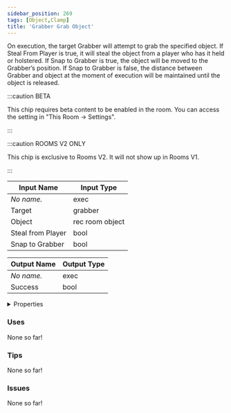 ```yaml
---
sidebar_position: 269
tags: [Object,Clamp]
title: 'Grabber Grab Object'
---
```


On execution, the target Grabber will attempt to grab the specified object. If Steal From Player is true, it will steal the object from a player who has it held or holstered. If Snap to Grabber is true, the object will be moved to the Grabber’s position. If Snap to Grabber is false, the distance between Grabber and object at the moment of execution will be maintained until the object is released.

:::caution BETA

This chip requires beta content to be enabled in the room. You can access the setting in "This Room -> Settings".

:::

:::caution ROOMS V2 ONLY

This chip is exclusive to Rooms V2. It will not show up in Rooms V1.

:::


<EsbSvg />

| Input Name | Input Type |
|-----------|-----------|
| *No name.* | exec |
| Target | grabber |
| Object | rec room object |
| Steal from Player | bool |
| Snap to Grabber | bool |

| Output Name | Output Type |
|-----------|-----------|
| *No name.* | exec |
| Success | bool |


<details>
  <summary>Properties</summary>
  <div>
    <div>
    <table>
      <thead>
        <tr>
          <th>Is beta required?</th>
          <th>✅</th>
        </tr>
        <tr>
          <th>Is this chip a trolling risk?</th>
          <th>❌</th>
        </tr>
        <tr>
          <th>Is this chip a role assignment risk?</th>
          <th>❌</th>
        </tr>
        <tr>
          <th>Chip UUID</th>
          <th>36668004-5384-44df-901e-bd3324675838</th>
        </tr>
      </thead>
    </table>
    </div>
  </div>
</details>

### Uses

None so far!

### Tips

None so far!

### Issues

None so far!